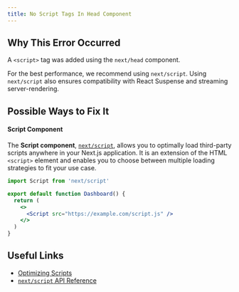```yaml
---
title: No Script Tags In Head Component
---
```


## Why This Error Occurred

A `<script>` tag was added using the `next/head` component.

For the best performance, we recommend using `next/script`. Using `next/script` also ensures compatibility with React Suspense and streaming server-rendering.

## Possible Ways to Fix It

#### Script Component

The **Script component**, [`next/script`](/docs/pages/api-reference/components/script), allows you to optimally load third-party scripts anywhere in your Next.js application. It is an extension of the HTML `<script>` element and enables you to choose between multiple loading strategies to fit your use case.

```jsx filename="pages/dashboard.js"
import Script from 'next/script'

export default function Dashboard() {
  return (
    <>
      <Script src="https://example.com/script.js" />
    </>
  )
}
```

## Useful Links

- [Optimizing Scripts](/docs/pages/building-your-application/optimizing/scripts)
- [`next/script` API Reference](/docs/pages/api-reference/components/script)
